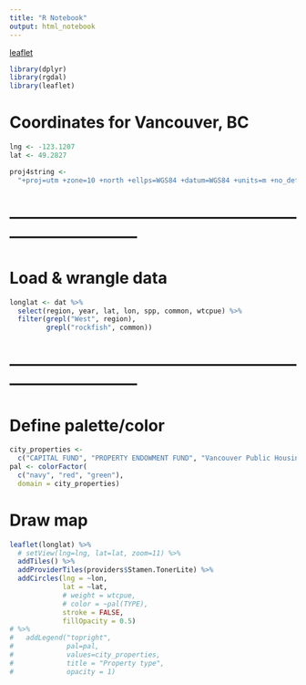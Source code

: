 ```yaml
---
title: "R Notebook"
output: html_notebook
---
```

[leaflet](https://csiu.github.io/blog//update/2017/05/17/day82.html)
```r
library(dplyr)
library(rgdal)
library(leaflet)
```


# Coordinates for Vancouver, BC
```r
lng <- -123.1207
lat <- 49.2827

proj4string <-
  "+proj=utm +zone=10 +north +ellps=WGS84 +datum=WGS84 +units=m +no_defs "
```


# ------------------------------------------------------------------------------
# Load & wrangle data
```r
longlat <- dat %>% 
  select(region, year, lat, lon, spp, common, wtcpue) %>% 
  filter(grepl("West", region), 
         grepl("rockfish", common))
```


# ------------------------------------------------------------------------------
# Define palette/color
```r
city_properties <-
  c("CAPITAL FUND", "PROPERTY ENDOWMENT FUND", "Vancouver Public Housing Corp")
pal <- colorFactor(
  c("navy", "red", "green"),
  domain = city_properties)
```


# Draw map
```r
leaflet(longlat) %>%
  # setView(lng=lng, lat=lat, zoom=11) %>%
  addTiles() %>%
  addProviderTiles(providers$Stamen.TonerLite) %>%
  addCircles(lng = ~lon,
             lat = ~lat,
             # weight = wtcpue,
             # color = ~pal(TYPE),
             stroke = FALSE,
             fillOpacity = 0.5)
# %>%
#   addLegend("topright",
#             pal=pal,
#             values=city_properties,
#             title = "Property type",
#             opacity = 1)
```

